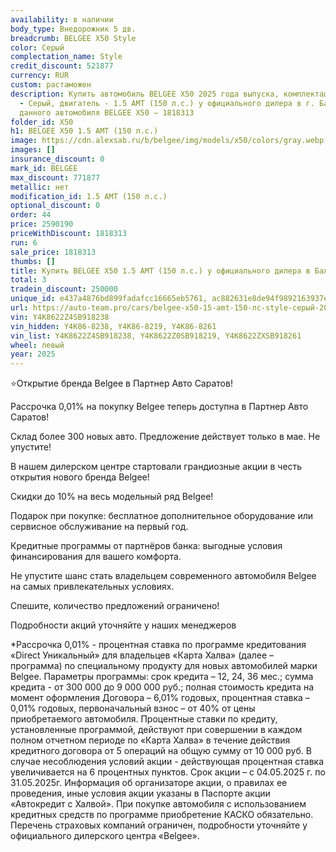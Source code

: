 ```yaml
---
availability: в наличии
body_type: Внедорожник 5 дв.
breadcrumb: BELGEE X50 Style
color: Серый
complectation_name: Style
credit_discount: 521877
currency: RUR
custom: растаможен
description: Купить автомобиль BELGEE X50 2025 года выпуска, комплектация Style, цвет
  - Серый, двигатель - 1.5 AMT (150 л.с.) у официального дилера в г. Балаково. Стоимость
  данного автомобиля BELGEE X50 – 1818313
folder_id: X50
h1: BELGEE X50 1.5 AMT (150 л.с.)
image: https://cdn.alexsab.ru/b/belgee/img/models/x50/colors/gray.webp
images: []
insurance_discount: 0
mark_id: BELGEE
max_discount: 771877
metallic: нет
modification_id: 1.5 AMT (150 л.с.)
optional_discount: 0
order: 44
price: 2590190
priceWithDiscount: 1818313
run: 6
sale_price: 1818313
thumbs: []
title: Купить BELGEE X50 1.5 AMT (150 л.с.) у официального дилера в Балаково
total: 3
tradein_discount: 250000
unique_id: e437a4876bd899fadafcc16665eb5761, ac882631e8de94f9892163937e015d09, eee4b517be171f5f092901219090b81b
url: https://auto-team.pro/cars/belgee-x50-15-amt-150-лс-style-серый-2025/
vin: Y4K8622Z4SB918238
vin_hidden: Y4K86-8238, Y4K86-8219, Y4K86-8261
vin_list: Y4K8622Z4SB918238, Y4K8622Z0SB918219, Y4K8622ZXSB918261
wheel: левый
year: 2025
---
```

<p>
 ⭐Открытие бренда Belgee в Партнер Авто Саратов!
</p>
<p>
</p>
<p>
 Рассрочка 0,01% на покупку Belgee теперь доступна в Партнер Авто Саратов!
</p>
<p>
 Склад более 300 новых авто. Предложение действует только в мае. He упустите!
</p>
<p>
</p>
<p>
 В нашем дилерском центре стартовали грандиозные акции в честь открытия нового бренда Belgee!
</p>
<p>
</p>
<p>
 Скидки дo 10% нa весь модельный ряд Belgee!
</p>
<p>
 Подарок при покупке: бесплатное дополнительное оборудование или сервисное обслуживание на первый год.
</p>
<p>
 Кредитные программы от партнёров банка: выгодные условия финансирования для вашего комфорта.
</p>
<p>
</p>
<p>
 Не упустите шанс стать владельцем современного автомобиля Belgee на самых привлекательных условиях.
</p>
<p>
 Спешите, количество предложений ограничено!
</p>
<p>
</p>
<p>
 Подробности акций уточняйте у наших менеджеров
</p>
<p>
</p>
<p>
 *Рассрочка 0,01% - процентная ставка по программе кредитования «Dirесt Уникальный» для владельцев «Карта Халва» (далее – программа) по специальному продукту для новых автомобилей марки Belgee. Параметры программы: срок кредита – 12, 24, 36 мес.; сумма кредита - от 300 000 до 9 000 000 руб.; полная стоимость кредита на момент оформления Договора – 6,01% годовых, процентная ставка – 0,01% годовых, первоначальный взнос – от 40% от цены приобретаемого автомобиля. Процентные ставки по кредиту, установленные программой, действуют при совершении в каждом полном отчетном периоде по «Карта Халва» в течение действия кредитного договора от 5 операций на общую сумму от 10 000 руб. В случае несоблюдения условий акции - действующая процентная ставка увеличивается на 6 процентных пунктов. Срок акции – с 04.05.2025 г. по 31.05.2025г. Информация об организаторе акции, о правилах ее проведения, иные условия акции указаны в Паспорте акции «Автокредит с Халвой». При покупке автомобиля с использованием кредитных средств по программе приобретение КАСКО обязательно. Перечень страховых компаний ограничен, подробности уточняйте у официального дилерского центра «Belgee».
</p>
